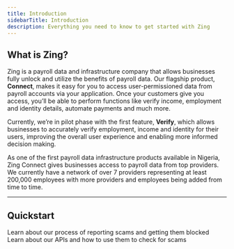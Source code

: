 ```yaml
---
title: Introduction
sidebarTitle: Introduction
description: Everything you need to know to get started with Zing
---
```


## What is Zing?

Zing is a payroll data and infrastructure company that allows businesses fully unlock and utilize the benefits of payroll data. Our flagship product, **Connect**, makes it easy for you to access user-permissioned data from payroll accounts via your application. Once your customers give you access, you’ll be able to perform functions like verify income, employment and identity details, automate payments and much more.

Currently, we’re in pilot phase with the first feature, **Verify**, which allows businesses to accurately verify employment, income and identity for their users, improving the overall user experience and enabling more informed decision making.

As one of the first payroll data infrastructure products available in Nigeria, Zing Connect gives businesses access to payroll data from top providers. We currently have a network of over 7 providers representing at least 200,000 employees with more providers and employees being added from time to time.

---

## Quickstart

<CardGroup cols={1}>
  <Card title="API Reference" icon="user-police" href="/api-reference/generate-token">
    Learn about our process of reporting scams and getting them blocked
  </Card>
  <Card title="Setting Up" icon="book" href="/getting-started/setting-up">
    Learn about our APIs and how to use them to check for scams
  </Card>
</CardGroup>

